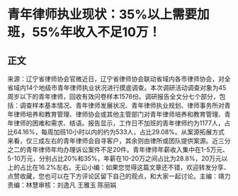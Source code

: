 # 青年律师执业现状：35%以上需要加班，55%年收入不足10万！
## 正文
来源：辽宁省律师协会官微近日，辽宁省律师协会联动省域内各市律师协会，对全省域内14个地级市青年律师执业状况进行摸底调查。本次调研活动调查对象为45周岁以下的青年律师，回收有效问卷样本1576份。调研报告全文分七个部分，包括：调查样本基本情况、青年律师发展状况、青年律师执业规划、律师事务所对青年律师培养和教育管理、律师协会或其他主管部门对青年律师培养和教育管理、青年律师的困难和需求、结语。报告显示，工作日不加班的青年律师约为1177人，占比64.16%，每周加班10小时以内的约为533人，占比29.08%。从案源拓展方式来看，仅三成左右的青年律师会自寻客户，其余则由律所或团队提供案源。近三分之二的青年律师年均办理诉讼案件不足20件。青年律师年薪收入集中在1-5万元、5-10万元，分别占比20%和35%，年薪在10-20万之间占比为28.8%，20万元以上的占比在16.2%左右。无讼小编：如果您觉得这篇文章还不错，欢迎转发分享、点赞收藏，您也可以在下方评论区留下自己的观点，和大家一起讨论。主编：靖力责编：林慧审核：刘逸凡 王雅玉 陈丽娟